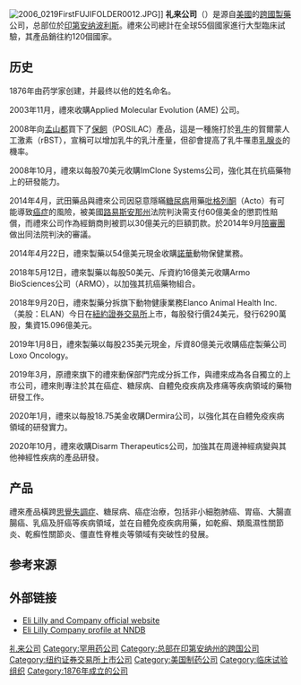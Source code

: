 {{Expand language|en|time=2017-02-04}}
{{Infobox_Company
 |company_name = 礼来公司
 |company_logo = [[File:Eli_Lilly_and_Company.svg|200px]]
 |company_type = [[上市公司|上市公司]]| traded_as        = {{unbulleted list|{{nyse|LLY}}|[[S&P_100|S&P 100]]成分股|[[S&P_500|S&P 500]]成分股}}
 |foundation = 1876年
 |company_slogan = "Answers that matter"
 |location = {{USA}}[[印第安纳波利斯|印第安纳波利斯]]
 |key_people = John C. Lechleiter，董事会主席、总裁及首席执行官<br>Derica Rice，首席财务官<br>[[Eli_Lilly|Eli Lilly]]，创始人<ref name=10K>{{cite web | url=https://www.sec.gov/Archives/edgar/data/59478/000005947818000089/lly-20171231x10xk.htm | title=Eli Lilly and Company 2017 Form 10-K Annual Report | publisher=[[U.S._Securities_and_Exchange_Commission|U.S. Securities and Exchange Commission]] | date=January 2018 | website=sec.gov | accessdate=2018-08-04 | archive-date=2018-03-30 | archive-url=https://web.archive.org/web/20180330154050/https://www.sec.gov/Archives/edgar/data/59478/000005947818000089/lly-20171231x10xk.htm | dead-url=no }}</ref>
 |industry = [[制药|制药]]、[[医疗|医疗]]
 |products = [[百优解|百优解]]、[[Insulin_analog|Humalog]]、<br>[[犀利士|犀利士]]、[[择思达|择思达]]、<br>[[Darvocet|Darvocet]]
 | revenue          = {{increase}} [[United_States_dollar|US$]] 228.71亿（2017）<ref name=10K/>
| operating_income = {{decrease}} US$ 21.45亿（2017）<ref name=10K/>
| net_income       = {{decrease}} US$ -2.041亿（2017）<ref name=10K/>
| assets           = {{increase}} US$ 449.81亿（2017）<ref name=10K/>
| equity           = {{decrease}} US$ 116.68亿（2017）<ref name=10K/>
| num_employees    = 40,655 {{small|(2017)}}<ref name=10K/>
 |homepage = [http://www.lilly.com/ www.lilly.com/] 
}}
[[File:2006_0219FirstFUJIFOLDER0012.JPG|thumb]]]]
'''礼来公司'''（{{lang-en|'''Eli Lilly and Company'''}}）是源自[[美國|美國]]的[[跨國公司|跨國]][[藥品|製藥]]公司，总部位於[[印第安纳波利斯|印第安纳波利斯]]。禮來公司總計在全球55個國家進行大型臨床試驗，其產品銷往約120個國家。

==历史==
1876年由药学家{{link-en|伊萊·利利|Eli Lilly}}创建，并最终以他的姓名命名。

2003年11月，禮來收購Applied Molecular Evolution (AME) 公司。

2008年向[[孟山都|孟山都]]買下了[[保飼|保飼]]（POSILAC）產品，這是一種施打於[[乳牛|乳牛]]的賀爾蒙人工激素（rBST），宣稱可以增加乳牛的乳汁產量，但卻會提高了乳牛罹患[[乳腺炎|乳腺炎]]的機率。

2008年10月，禮來以每股70美元收購ImClone Systems公司，強化其在抗癌藥物上的研發能力。

2014年4月，武田藥品與禮來公司因惡意隱瞞[[糖尿病|糖尿病]]用藥[[吡格列酮|吡格列酮]]（Acto）有可能導致[[癌症|癌症]]的風險，被美國[[路易斯安那州|路易斯安那州]]法院判決需支付60億美金的懲罰性賠償，而禮來公司作為經銷商則被罰以30億美元的巨額罰款。於2014年9月[[陪審團|陪審團]]做出同法院判決的審議。

2014年4月22日，禮來製藥以54億美元現金收購[[諾華|諾華]]動物保健業務。

2018年5月12日，禮來製藥以每股50美元、斥資約16億美元收購Armo BioSciences公司（ARMO），以加強其抗癌藥物組合。

2018年9月20日，禮來製藥分拆旗下動物健康業務Elanco Animal Health Inc.（美股：ELAN）今日在[[紐約證券交易所|紐約證券交易所]]上市，每股發行價24美元，發行6290萬股，集資15.096億美元。

2019年1月8日，禮來製藥以每股235美元現金，斥資80億美元收購癌症製藥公司Loxo Oncology。

2019年3月，原禮來旗下的禮來動保部門完成分拆工作，與禮來成為各自獨立的上市公司，禮來則專注於其在癌症、糖尿病、自體免疫疾病及疼痛等疾病領域的藥物研發工作。 

2020年1月，禮來以每股18.75美金收購Dermira公司，以強化其在自體免疫疾病領域的研發實力。

2020年10月，禮來收購Disarm Therapeutics公司，加強其在周邊神經病變與其他神經性疾病的產品研發。

==产品==
禮來產品橫跨[[思覺失調症|思覺失調症]]、糖尿病、癌症治療，包括非小細胞肺癌、胃癌、大腸直腸癌、乳癌及肝癌等疾病領域，並在自體免疫疾病用藥，如乾癬、類風濕性關節炎、乾癬性關節炎、僵直性脊椎炎等領域有突破性的發展。

==参考来源==
{{Reflist}}

==外部链接==
{{Commons cat|Eli Lilly and Company}}
*[https://web.archive.org/web/20110609025209/http://www.lilly.com/ Eli Lilly and Company official website]
*[http://www.nndb.com/company/021/000051865/ Eli Lilly Company profile at NNDB] {{Wayback|url=http://www.nndb.com/company/021/000051865/ |date=20190112141854 }}
{{Finance links
| name = Eli Lilly and Company
| symbol = LLY
| sec_cik = LLY
| yahoo = LLY
| google = LLY
}}
{{authority control}}
[[Category:礼来公司|]]
[[Category:罕用药公司|Category:罕用药公司]]
[[Category:总部在印第安纳州的跨国公司|Category:总部在印第安纳州的跨国公司]]
[[Category:纽约证券交易所上市公司|Category:纽约证券交易所上市公司]]
[[Category:美国制药公司|Category:美国制药公司]]
[[Category:临床试验组织|Category:临床试验组织]]
[[Category:1876年成立的公司|Category:1876年成立的公司]]